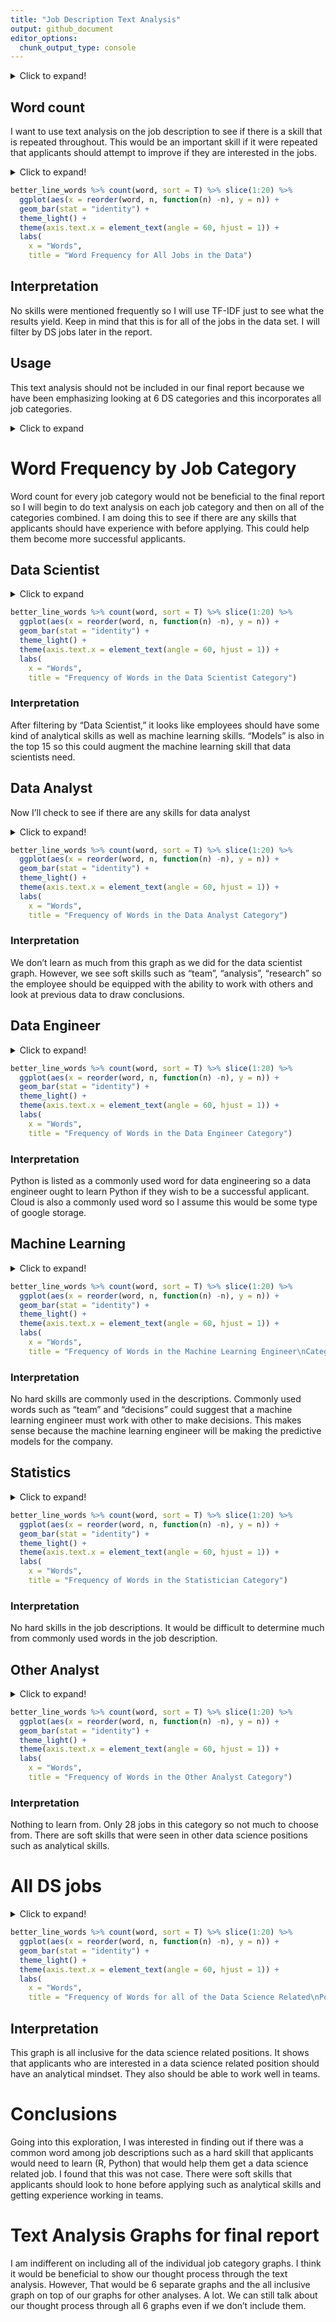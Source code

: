 ```yaml
---
title: "Job Description Text Analysis"
output: github_document
editor_options: 
  chunk_output_type: console
---
```

<details>
  <summary>Click to expand!</summary>
# Libraries

```r
loadPkg = function(toLoad){
  for(lib in toLoad){
    if(! lib %in% installed.packages()[,1])
    { install.packages(lib, repos='http://cran.rstudio.com/') }
    suppressMessages( library(lib, character.only=TRUE) ) }
}
packs=c('tidyverse', 'tidytext', 'textdata')
loadPkg(packs)
library(readr)
setwd("C:/Users/Matt Flaherty/Documents/Projects/eda20-team4-project")
ds_jobs <- read_csv("Data Cleaning/ds_jobs.csv")
```
</details>
## Word count

I want to use text analysis on the job description to see if there is a skill that is repeated throughout. This would be an important skill if it were repeated that applicants should attempt to improve if they are interested in the jobs.

<details>
  <summary>Click to expand!</summary>
  
1. Tokenize your corpus and generate a word count.
```r
job_words <- ds_jobs %>% select(job_category,job_desc) %>% unnest_tokens(word, job_desc)
head(job_words)

job_words %>% count(word, sort = T) %>% slice(1:15) %>% 
  ggplot(aes(x = reorder(word, n, function(n) -n), y = n)) + 
  geom_bar(stat = "identity") + 
  theme_light() +
  theme(axis.text.x = element_text(angle = 60, hjust = 1)) + 
  xlab("Words")
```

2. Using the `TidyText` package, remove stop words and generate a new word count.
```r
better_line_words <- job_words %>% anti_join(stop_words)
```

3. Create a visualization of the word count distribution and interpret your results.
</details>
```r
better_line_words %>% count(word, sort = T) %>% slice(1:20) %>% 
  ggplot(aes(x = reorder(word, n, function(n) -n), y = n)) + 
  geom_bar(stat = "identity") + 
  theme_light() +
  theme(axis.text.x = element_text(angle = 60, hjust = 1)) + 
  labs(
    x = "Words",
    title = "Word Frequency for All Jobs in the Data")
```

## Interpretation

No skills were mentioned frequently so I will use TF-IDF just to see what the results yield. Keep in mind that this is for all of the jobs in the data set. I will filter by DS jobs later in the report.

## Usage

This text analysis should not be included in our final report because we have been emphasizing looking at 6 DS categories and this incorporates all job categories.

<details>
  <summary>Click to expand</summary>
# TF-IDF

1. Generate a tf-idf measure of words in your dataset.
```r
idf_words <- ds_jobs %>% select(job_category, job_desc) %>% 
  unnest_tokens(word,job_desc) %>% count(job_category, word, sort = T)

better_idf_words <- idf_words %>% anti_join(stop_words)

description_length <- better_idf_words %>% group_by(job_category) %>% summarize(total = sum(n()))

better_idf_words <- left_join(better_idf_words, description_length)

tfidf_words <- better_idf_words %>% bind_tf_idf(word, job_category, n)

tfidf_words <- tfidf_words %>% arrange(desc(tf_idf)) %>% slice(1:15)

tfidf_words %>% arrange(desc(tf_idf)) %>% head()
```

2. Create a visualization of the tf-idf measure and interpret your results.
```r
tfidf_words$word <- factor(tfidf_words$word, levels = tfidf_words$word[order(desc(tfidf_words$tf_idf))])
```

```r
ggplot(tfidf_words, aes(x = word, y = tf_idf))+
  geom_bar(stat = "identity") + 
  theme_light() +
  theme(axis.text.x = element_text(angle = 60, hjust = 1)) + 
  xlab("Words")
```
</details>
# Word Frequency by Job Category

Word count for every job category would not be beneficial to the final report so I will begin to do text analysis on each job category and then on all of the categories combined. I am doing this to see if there are any skills that applicants should have experience with before applying. This could help them become more successful applicants.

## Data Scientist

<details>
  <summary>Click to expand</summary>
1. Tokenize your corpus and generate a word count.
```r
ds_words <- ds_jobs%>%
  filter(job_category == "Data Scientist")

job_words <- ds_words %>% select(job_category,job_desc) %>% unnest_tokens(word, job_desc)
head(job_words)
```

2. Using the `TidyText` package, remove stop words and generate a new word count.
```r
better_line_words <- job_words %>% anti_join(stop_words)
```

3. Create a visualization of the word count distribution and interpret your results.
</details>
```r
better_line_words %>% count(word, sort = T) %>% slice(1:20) %>% 
  ggplot(aes(x = reorder(word, n, function(n) -n), y = n)) + 
  geom_bar(stat = "identity") + 
  theme_light() +
  theme(axis.text.x = element_text(angle = 60, hjust = 1)) + 
  labs(
    x = "Words",
    title = "Frequency of Words in the Data Scientist Category")
```

### Interpretation

After filtering by "Data Scientist," it looks like employees should have some kind of analytical skills as well as machine learning skills. "Models" is also in the top 15 so this could augment the machine learning skill that data scientists need. 

## Data Analyst

Now I'll check to see if there are any skills for data analyst

<details>
  <summary>Click to expand!</summary>
1. Tokenize your corpus and generate a word count.
```r
analyst_words <- ds_jobs%>%
  filter(job_category == "Data Analyst")

job_words <- analyst_words %>% select(job_category,job_desc) %>% unnest_tokens(word, job_desc)
head(job_words)
```

2. Using the `TidyText` package, remove stop words and generate a new word count.
```r
better_line_words <- job_words %>% anti_join(stop_words)
```

3. Create a visualization of the word count distribution and interpret your results.
</details>
```r
better_line_words %>% count(word, sort = T) %>% slice(1:20) %>% 
  ggplot(aes(x = reorder(word, n, function(n) -n), y = n)) + 
  geom_bar(stat = "identity") + 
  theme_light() +
  theme(axis.text.x = element_text(angle = 60, hjust = 1)) + 
  labs(
    x = "Words",
    title = "Frequency of Words in the Data Analyst Category")
```

### Interpretation

We don't learn as much from this graph as we did for the data scientist graph. However, we see soft skills such as "team", "analysis", "research" so the employee should be equipped with the ability to work with others and look at previous data to draw conclusions.

## Data Engineer

<details>
  <summary>Click to expand!</summary>
1. Tokenize your corpus and generate a word count.
```r
engineer_words <- ds_jobs%>%
  filter(job_category == "Data Engineer")

job_words <- engineer_words %>% select(job_category,job_desc) %>% unnest_tokens(word, job_desc)
head(job_words)
```

2. Using the `TidyText` package, remove stop words and generate a new word count.
```r
better_line_words <- job_words %>% anti_join(stop_words)
```

3. Create a visualization of the word count distribution and interpret your results.
</details>
```r
better_line_words %>% count(word, sort = T) %>% slice(1:20) %>% 
  ggplot(aes(x = reorder(word, n, function(n) -n), y = n)) + 
  geom_bar(stat = "identity") + 
  theme_light() +
  theme(axis.text.x = element_text(angle = 60, hjust = 1)) + 
  labs(
    x = "Words",
    title = "Frequency of Words in the Data Engineer Category")
```

### Interpretation

Python is listed as a commonly used word for data engineering so a data engineer ought to learn Python if they wish to be a successful applicant. Cloud is also a commonly used word so I assume this would be some type of google storage.

## Machine Learning

<details>
  <summary>Click to expand!</summary>
1. Tokenize your corpus and generate a word count.
```r
ml_words <- ds_jobs%>%
  filter(job_category == "Machine Learning Engineer")

job_words <- ml_words %>% select(job_category,job_desc) %>% unnest_tokens(word, job_desc)
head(job_words)
```

2. Using the `TidyText` package, remove stop words and generate a new word count.
```r
better_line_words <- job_words %>% anti_join(stop_words)
```

3. Create a visualization of the word count distribution and interpret your results.
</details>
```r
better_line_words %>% count(word, sort = T) %>% slice(1:20) %>% 
  ggplot(aes(x = reorder(word, n, function(n) -n), y = n)) + 
  geom_bar(stat = "identity") + 
  theme_light() +
  theme(axis.text.x = element_text(angle = 60, hjust = 1)) + 
  labs(
    x = "Words",
    title = "Frequency of Words in the Machine Learning Engineer\nCategory")
```

### Interpretation

No hard skills are commonly used in the descriptions. Commonly used words such as "team" and "decisions" could suggest that a machine learning engineer must work with other to make decisions. This makes sense because the machine learning engineer will be making the predictive models for the company.

## Statistics

<details>
  <summary>Click to expand!</summary>
1. Tokenize your corpus and generate a word count.
```r
stats_words <- ds_jobs%>%
  filter(job_category == "Statistician")

job_words <- stats_words %>% select(job_category,job_desc) %>% unnest_tokens(word, job_desc)
head(job_words)
```

2. Using the `TidyText` package, remove stop words and generate a new word count.
```r
better_line_words <- job_words %>% anti_join(stop_words)
```

3. Create a visualization of the word count distribution and interpret your results.
</details>
```r
better_line_words %>% count(word, sort = T) %>% slice(1:20) %>% 
  ggplot(aes(x = reorder(word, n, function(n) -n), y = n)) + 
  geom_bar(stat = "identity") + 
  theme_light() +
  theme(axis.text.x = element_text(angle = 60, hjust = 1)) + 
  labs(
    x = "Words",
    title = "Frequency of Words in the Statistician Category")
```

### Interpretation

No hard skills in the job descriptions. It would be difficult to determine much from commonly used words in the job description.

## Other Analyst

<details>
  <summary>Click to expand!</summary>
1. Tokenize your corpus and generate a word count.
```r
other_analyst_words <- ds_jobs%>%
  filter(job_category == "Other Analyst")

job_words <- other_analyst_words %>% select(job_category,job_desc) %>% unnest_tokens(word, job_desc)
head(job_words)
```

2. Using the `TidyText` package, remove stop words and generate a new word count.
```r
better_line_words <- job_words %>% anti_join(stop_words)
```

3. Create a visualization of the word count distribution and interpret your results.
</details>
```r
better_line_words %>% count(word, sort = T) %>% slice(1:20) %>% 
  ggplot(aes(x = reorder(word, n, function(n) -n), y = n)) + 
  geom_bar(stat = "identity") + 
  theme_light() +
  theme(axis.text.x = element_text(angle = 60, hjust = 1)) + 
  labs(
    x = "Words",
    title = "Frequency of Words in the Other Analyst Category")
```

### Interpretation

Nothing to learn from. Only 28 jobs in this category so not much to choose from. There are soft skills that were seen in other data science positions such as analytical skills.

# All DS jobs
<details>
  <summary>Click to expand!</summary>
```r
ds_filter <- ds_jobs %>%
  filter(!is.na(job_category)) %>%
  filter(job_category == "Data Analyst" | job_category == "Data Engineer" | job_category == "Data Scientist" | job_category == "Machine Learning Engineer" | job_category == "Other Analyst" | job_category == "Statistician")

job_words <- ds_filter %>% select(job_category,job_desc) %>% unnest_tokens(word, job_desc)
```

```r
better_line_words <- job_words %>% anti_join(stop_words)
```
</details>
```r
better_line_words %>% count(word, sort = T) %>% slice(1:20) %>% 
  ggplot(aes(x = reorder(word, n, function(n) -n), y = n)) + 
  geom_bar(stat = "identity") + 
  theme_light() +
  theme(axis.text.x = element_text(angle = 60, hjust = 1)) + 
  labs(
    x = "Words",
    title = "Frequency of Words for all of the Data Science Related\nPositions")
```

## Interpretation

This graph is all inclusive for the data science related positions. It shows that applicants who are interested in a data science related position should have an analytical mindset. They also should be able to work well in teams.

# Conclusions

Going into this exploration, I was interested in finding out if there was a common word among job descriptions such as a hard skill that applicants would need to learn (R, Python) that would help them get a data science related job. I found that this was not case. There were soft skills that applicants should look to hone before applying such as analytical skills and getting experience working in teams.

# Text Analysis Graphs for final report

I am indifferent on including all of the individual job category graphs. I think it would be beneficial to show our thought process through the text analysis. However, That would be 6 separate graphs and the all inclusive graph on top of our graphs for other analyses. A lot. We can still talk about our thought process through all 6 graphs even if we don't include them.